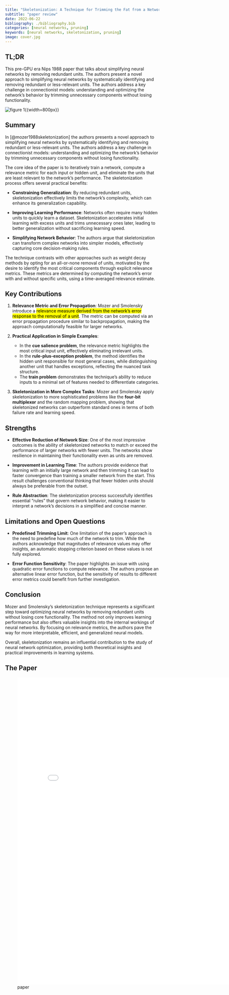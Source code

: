 ```yaml
---
title: "Skeletonization: A Technique for Trimming the Fat from a Network via Relevance Assessment"
subtitle: "paper review"
date: 2022-06-22
bibliography: ./bibliography.bib
categories: [neural networks, pruning]
keywords: [neural networks, skeletonization, pruning]
image: cover.jpg
---
```


## TL;DR

This pre-GPU era Nips 1988 paper that talks about simplifying neural networks by removing redundant units. The authors present a novel approach to simplifying neural networks by systematically identifying and removing redundant or less-relevant units. The authors address a key challenge in connectionist models: understanding and optimizing the network’s behavior by trimming unnecessary components without losing functionality.

![figure 1](./fig_1.png){{width=800px}}

## Summary

In [@mozer1988skeletonization] the authors presents a novel approach to simplifying neural networks by systematically identifying and removing redundant or less-relevant units. The authors address a key challenge in connectionist models: understanding and optimizing the network’s behavior by trimming unnecessary components without losing functionality.

The core idea of the paper is to iteratively train a network, compute a relevance metric for each input or hidden unit, and eliminate the units that are least relevant to the network’s performance. The skeletonization process offers several practical benefits:

- **Constraining Generalization**: By reducing redundant units, skeletonization effectively limits the network's complexity, which can enhance its generalization capability.

- **Improving Learning Performance**: Networks often require many hidden units to quickly learn a dataset. Skeletonization accelerates initial learning with excess units and trims unnecessary ones later, leading to better generalization without sacrificing learning speed.

- **Simplifying Network Behavior**: The authors argue that skeletonization can transform complex networks into simpler models, effectively capturing core decision-making rules.

The technique contrasts with other approaches such as weight decay methods by opting for an all-or-none removal of units, motivated by the desire to identify the most critical components through explicit relevance metrics. These metrics are determined by computing the network’s error with and without specific units, using a time-averaged relevance estimate.

## Key Contributions

1. **Relevance Metric and Error Propagation**: Mozer and Smolensky introduce a [relevance measure derived from the network's error response to the removal of a unit]{.mark}. The metric can be computed via an error propagation procedure similar to backpropagation, making the approach computationally feasible for larger networks.

2. **Practical Application in Simple Examples**:

   - In the **cue salience problem**, the relevance metric highlights the most critical input unit, effectively eliminating irrelevant units.
   - In the **rule-plus-exception problem**, the method identifies the hidden unit responsible for most general cases, while distinguishing another unit that handles exceptions, reflecting the nuanced task structure.
   - The **train problem** demonstrates the technique’s ability to reduce inputs to a minimal set of features needed to differentiate categories.

3. **Skeletonization in More Complex Tasks**: Mozer and Smolensky apply skeletonization to more sophisticated problems like the **four-bit multiplexor** and the random mapping problem, showing that skeletonized networks can outperform standard ones in terms of both failure rate and learning speed.

## Strengths

- **Effective Reduction of Network Size**: One of the most impressive outcomes is the ability of skeletonized networks to match or exceed the performance of larger networks with fewer units. The networks show resilience in maintaining their functionality even as units are removed.

- **Improvement in Learning Time**: The authors provide evidence that learning with an initially large network and then trimming it can lead to faster convergence than training a smaller network from the start. This result challenges conventional thinking that fewer hidden units should always be preferable from the outset.

- **Rule Abstraction**: The skeletonization process successfully identifies essential "rules" that govern network behavior, making it easier to interpret a network’s decisions in a simplified and concise manner.

## Limitations and Open Questions

- **Predefined Trimming Limit**: One limitation of the paper’s approach is the need to predefine how much of the network to trim. While the authors acknowledge that magnitudes of relevance values may offer insights, an automatic stopping criterion based on these values is not fully explored.

- **Error Function Sensitivity**: The paper highlights an issue with using quadratic error functions to compute relevance. The authors propose an alternative linear error function, but the sensitivity of results to different error metrics could benefit from further investigation.

## Conclusion

Mozer and Smolensky’s skeletonization technique represents a significant step toward optimizing neural networks by removing redundant units without losing core functionality. The method not only improves learning performance but also offers valuable insights into the internal workings of neural networks. By focusing on relevance metrics, the authors pave the way for more interpretable, efficient, and generalized neural models.

Overall, skeletonization remains an influential contribution to the study of neural network optimization, providing both theoretical insights and practical improvements in learning systems.

## The Paper

![paper](./paper.pdf){.col-page width=800px height=1000px}
